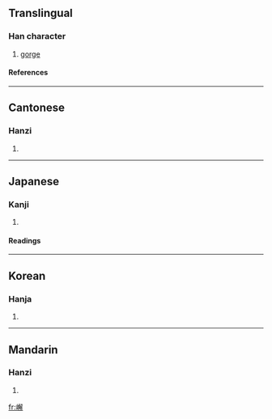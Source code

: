 ==Translingual==
===Han character===
{{Han char|rn=46|rad=山|as=13|sn=16|four=2775<sub>2</sub>|canj=山弓月手 (UNBQ)}}
# [[gorge]]
====References====
{{Han ref|kx=0320.380|dkj=08526|dj=0621.030|hdz=10801.100|uh=5DB0|ud=23984|bh=E963|bd=59747}}
----
==Cantonese==
===Hanzi===
{{yue-hanzi|jyut=|y=haai5}}
# {{defn|Cantonese}}
----
==Japanese==
===Kanji===
{{ja-kanji|grade=|rs=山13}}
# {{defn|Japanese}} 
====Readings====
{{ja-readings|on=[[かい]] (kai), [[げ]] (ge), [[け]] (ke)|kun=[[たに]] (tani)}}
----
==Korean==
===Hanja===
{{ko-hanja|hangeul=해|rv=hae|mr=hae}}
# {{defn|Korean}}
----
==Mandarin==
===Hanzi===
{{cmn-hanzi|pin=[[xiè]] ([[xie4]])|wg=hsieh<sup>4</sup>}}
# {{defn|Mandarin}}

[[fr:嶰]]